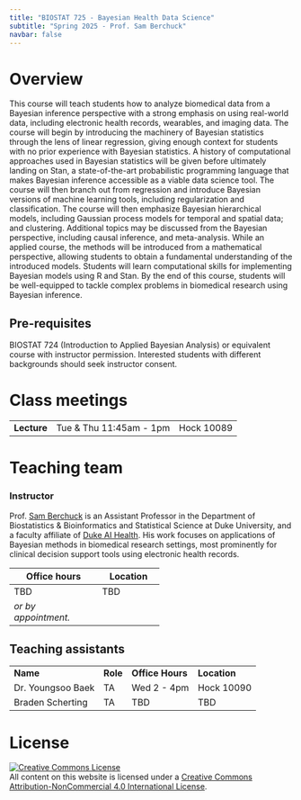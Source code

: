 ```yaml
---
title: "BIOSTAT 725 - Bayesian Health Data Science"
subtitle: "Spring 2025 - Prof. Sam Berchuck"
navbar: false
---
```


# Overview

This course will teach students how to analyze biomedical data from a Bayesian inference perspective with a strong emphasis on using real-world data, including electronic health records, wearables, and imaging data. The course will begin by introducing the machinery of Bayesian statistics through the lens of linear regression, giving enough context for students with no prior experience with Bayesian statistics. A history of computational approaches used in Bayesian statistics will be given before ultimately landing on Stan, a state-of-the-art probabilistic programming language that makes Bayesian inference accessible as a viable data science tool. The course will then branch out from regression and introduce Bayesian versions of machine learning tools, including regularization and classification. The course will then emphasize Bayesian hierarchical models, including Gaussian process models for temporal and spatial data; and clustering. Additional topics may be discussed from the Bayesian perspective, including causal inference, and meta-analysis. While an applied course, the methods will be introduced from a mathematical perspective, allowing students to obtain a fundamental understanding of the introduced models. Students will learn computational skills for implementing Bayesian models using R and Stan. By the end of this course, students will be well-equipped to tackle complex problems in biomedical research using Bayesian inference.

## Pre-requisites

BIOSTAT 724 (Introduction to Applied Bayesian Analysis) or equivalent course with instructor permission. Interested students with different backgrounds should seek instructor consent.

# Class meetings

|             |                         |            |
|-------------|-------------------------|------------|
| **Lecture** | Tue & Thu 11:45am - 1pm | Hock 10089 |

# Teaching team

### Instructor

Prof. [Sam Berchuck](https://sites.duke.edu/sib2/) is an Assistant Professor in the Department of Biostatistics & Bioinformatics and Statistical Science at Duke University, and a faculty affiliate of [Duke AI Health](https://aihealth.duke.edu/). His work focuses on applications of Bayesian methods in biomedical research settings, most prominently for clinical decision support tools using electronic health records.

+----------------------+--------------+
| Office hours         | Location     |
+======================+==============+
| TBD                  | TBD          |
|                      |              |
+----------------------+--------------+
| *or by appointment.* |              |
+----------------------+--------------+

## Teaching assistants

|                   |          |                  |                 |
|-------------------|----------|------------------|-----------------|
| **Name**          | **Role** | **Office Hours** | **Location**    |
| Dr. Youngsoo Baek | TA       | Wed 2 - 4pm      | Hock 10090      |
| Braden Scherting  | TA       | TBD              | TBD             |


# License

<a rel="license" href="http://creativecommons.org/licenses/by-nc/4.0/">![Creative Commons License](https://i.creativecommons.org/l/by-nc/4.0/88x31.png){alt="Creative Commons License" style="border-width:0"}</a><br />All content on this website is licensed under a <a rel="license" href="http://creativecommons.org/licenses/by-nc/4.0/">Creative Commons Attribution-NonCommercial 4.0 International License</a>.
